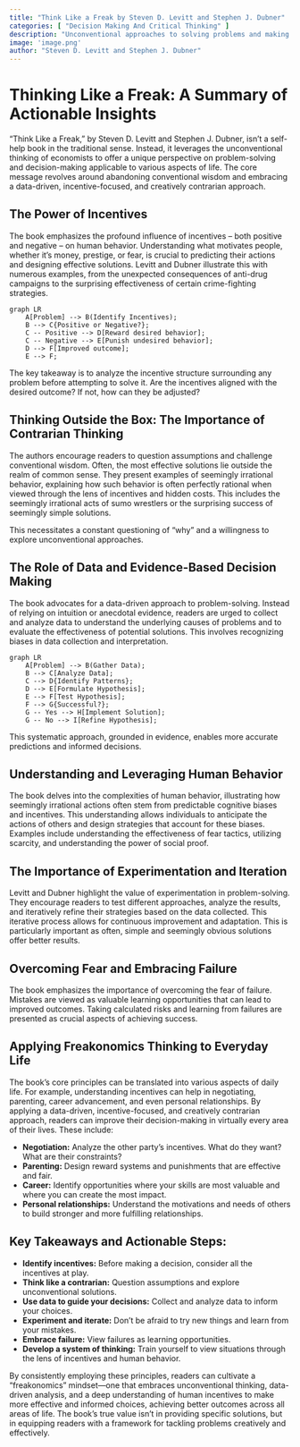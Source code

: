 ```yaml
---
title: "Think Like a Freak by Steven D. Levitt and Stephen J. Dubner"
categories: [ "Decision Making And Critical Thinking" ]
description: "Unconventional approaches to solving problems and making decisions"
image: 'image.png'
author: "Steven D. Levitt and Stephen J. Dubner"
---
```

# Thinking Like a Freak: A Summary of Actionable Insights

"Think Like a Freak," by Steven D. Levitt and Stephen J. Dubner, isn't a self-help book in the traditional sense.  Instead, it leverages the unconventional thinking of economists to offer a unique perspective on problem-solving and decision-making applicable to various aspects of life.  The core message revolves around abandoning conventional wisdom and embracing a data-driven, incentive-focused, and creatively contrarian approach.


## The Power of Incentives

The book emphasizes the profound influence of incentives – both positive and negative – on human behavior. Understanding what motivates people, whether it's money, prestige, or fear, is crucial to predicting their actions and designing effective solutions.  Levitt and Dubner illustrate this with numerous examples, from the unexpected consequences of anti-drug campaigns to the surprising effectiveness of certain crime-fighting strategies.

```mermaid
graph LR
    A[Problem] --> B(Identify Incentives);
    B --> C{Positive or Negative?};
    C -- Positive --> D[Reward desired behavior];
    C -- Negative --> E[Punish undesired behavior];
    D --> F[Improved outcome];
    E --> F;
```

The key takeaway is to analyze the incentive structure surrounding any problem before attempting to solve it. Are the incentives aligned with the desired outcome? If not, how can they be adjusted?


## Thinking Outside the Box:  The Importance of Contrarian Thinking

The authors encourage readers to question assumptions and challenge conventional wisdom.  Often, the most effective solutions lie outside the realm of common sense. They present examples of seemingly irrational behavior, explaining how such behavior is often perfectly rational when viewed through the lens of incentives and hidden costs.  This includes the seemingly irrational acts of sumo wrestlers or the surprising success of seemingly simple solutions.

This necessitates a constant questioning of "why" and a willingness to explore unconventional approaches.


##  The Role of Data and Evidence-Based Decision Making

The book advocates for a data-driven approach to problem-solving.  Instead of relying on intuition or anecdotal evidence, readers are urged to collect and analyze data to understand the underlying causes of problems and to evaluate the effectiveness of potential solutions.  This involves recognizing biases in data collection and interpretation.


```mermaid
graph LR
    A[Problem] --> B(Gather Data);
    B --> C[Analyze Data];
    C --> D{Identify Patterns};
    D --> E[Formulate Hypothesis];
    E --> F[Test Hypothesis];
    F --> G{Successful?};
    G -- Yes --> H[Implement Solution];
    G -- No --> I[Refine Hypothesis];
```

This systematic approach, grounded in evidence, enables more accurate predictions and informed decisions.


##  Understanding and Leveraging Human Behavior

The book delves into the complexities of human behavior, illustrating how seemingly irrational actions often stem from predictable cognitive biases and incentives.  This understanding allows individuals to anticipate the actions of others and design strategies that account for these biases. Examples include understanding the effectiveness of fear tactics, utilizing scarcity, and understanding the power of social proof.


##  The Importance of Experimentation and Iteration

Levitt and Dubner highlight the value of experimentation in problem-solving.  They encourage readers to test different approaches, analyze the results, and iteratively refine their strategies based on the data collected.  This iterative process allows for continuous improvement and adaptation. This is particularly important as often, simple and seemingly obvious solutions offer better results.


##  Overcoming Fear and Embracing Failure

The book emphasizes the importance of overcoming the fear of failure.  Mistakes are viewed as valuable learning opportunities that can lead to improved outcomes.  Taking calculated risks and learning from failures are presented as crucial aspects of achieving success.


##  Applying Freakonomics Thinking to Everyday Life

The book’s core principles can be translated into various aspects of daily life.  For example, understanding incentives can help in negotiating, parenting, career advancement, and even personal relationships.  By applying a data-driven, incentive-focused, and creatively contrarian approach, readers can improve their decision-making in virtually every area of their lives.  These include:

* **Negotiation:** Analyze the other party's incentives.  What do they want? What are their constraints?
* **Parenting:**  Design reward systems and punishments that are effective and fair.
* **Career:**  Identify opportunities where your skills are most valuable and where you can create the most impact.
* **Personal relationships:**  Understand the motivations and needs of others to build stronger and more fulfilling relationships.

##  Key Takeaways and Actionable Steps:

* **Identify incentives:**  Before making a decision, consider all the incentives at play.
* **Think like a contrarian:** Question assumptions and explore unconventional solutions.
* **Use data to guide your decisions:**  Collect and analyze data to inform your choices.
* **Experiment and iterate:**  Don't be afraid to try new things and learn from your mistakes.
* **Embrace failure:**  View failures as learning opportunities.
* **Develop a system of thinking:** Train yourself to view situations through the lens of incentives and human behavior.

By consistently employing these principles, readers can cultivate a "freakonomics" mindset—one that embraces unconventional thinking, data-driven analysis, and a deep understanding of human incentives to make more effective and informed choices, achieving better outcomes across all areas of life.  The book’s true value isn't in providing specific solutions, but in equipping readers with a framework for tackling problems creatively and effectively.

